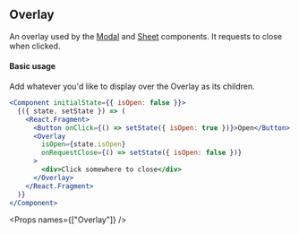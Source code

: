 
<SEO title="Overlay" />

<Container>
<Article sidebar={[
  { id: 'Overlay', name: 'Overlay' },
  { id: 'Basic usage', name: 'Basic usage' },
  { id: 'Props', name: 'Props' }
]}>

# Overlay

An overlay used by the [Modal](/components/modal) and [Sheet](/components/sheet) components. It requests to close when clicked.

#### Basic usage

Add whatever you'd like to display over the Overlay as its children.

```jsx
<Component initialState={{ isOpen: false }}>
  {({ state, setState }) => (
    <React.Fragment>
      <Button onClick={() => setState({ isOpen: true })}>Open</Button>
      <Overlay
        isOpen={state.isOpen}
        onRequestClose={() => setState({ isOpen: false })}
      >
        <div>Click somewhere to close</div>
      </Overlay>
    </React.Fragment>
  )}
</Component>
```

<Props names={["Overlay"]} />

</Article>
</Container>
